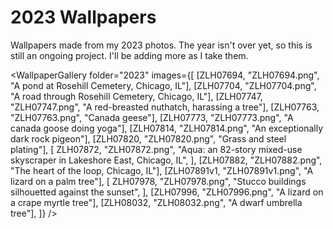 
# 2023 Wallpapers

Wallpapers made from my 2023 photos. The year isn't over yet, so this is still an ongoing project.
I'll be adding more as I take them.

<WallpaperGallery
  folder="2023"
  images={[
    [ZLH07694, "ZLH07694.png", "A pond at Rosehill Cemetery, Chicago, IL"],
    [ZLH07704, "ZLH07704.png", "A road through Rosehill Cemetery, Chicago, IL"],
    [ZLH07747, "ZLH07747.png", "A red-breasted nuthatch, harassing a tree"],
    [ZLH07763, "ZLH07763.png", "Canada geese"],
    [ZLH07773, "ZLH07773.png", "A canada goose doing yoga"],
    [ZLH07814, "ZLH07814.png", "An exceptionally dark rock pigeon"],
    [ZLH07820, "ZLH07820.png", "Grass and steel plating"],
    [
      ZLH07872,
      "ZLH07872.png",
      "Aqua: an 82-story mixed-use skyscraper in Lakeshore East, Chicago, IL",
    ],
    [ZLH07882, "ZLH07882.png", "The heart of the loop, Chicago, IL"],
    [ZLH07891v1, "ZLH07891v1.png", "A lizard on a palm tree"],
    [
      ZLH07978,
      "ZLH07978.png",
      "Stucco buildings silhouetted against the sunset",
    ],
    [ZLH07996, "ZLH07996.png", "A lizard on a crape myrtle tree"],
    [ZLH08032, "ZLH08032.png", "A dwarf umbrella tree"],
  ]}
/>
